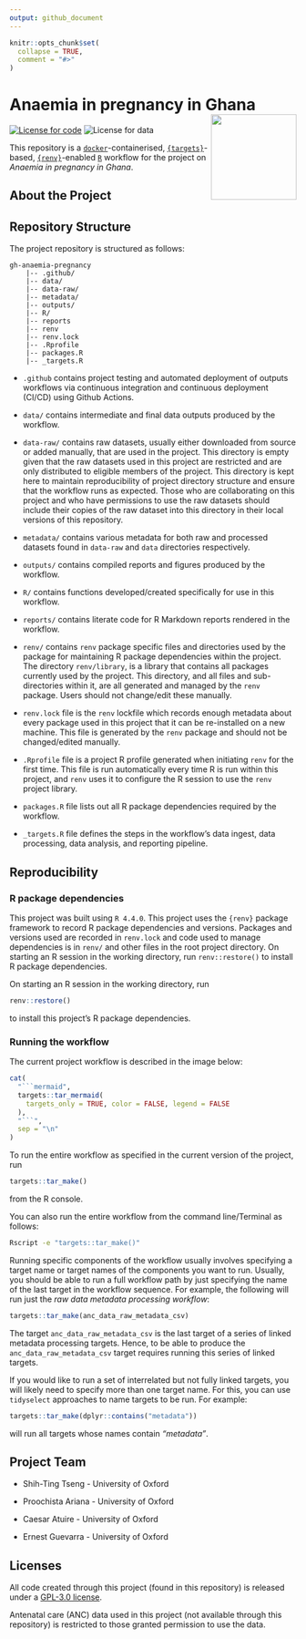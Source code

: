 ```yaml
---
output: github_document
---
```


<!-- README.md is generated from README.Rmd. Please edit that file -->

```r
knitr::opts_chunk$set(
  collapse = TRUE,
  comment = "#>"
)
```

# Anaemia in pregnancy in Ghana <a href="https://www.tropicalmedicine.ox.ac.uk/study-with-us/msc-ihtm" target="_blank"><img src="https://podcasts.ox.ac.uk/sites/default/files/image-mirror/unpacking-fundamentals-global-health-towards-new-generation-leadership.png" width="150px" align="right" /></a>

<!-- badges: start -->
[![License for code](https://img.shields.io/badge/license (for code)-GPL3.0-blue.svg)](https://opensource.org/licenses/gpl-3.0.html)
![License for data](https://img.shields.io/badge/license (for data)-restricted-red)
<!-- badges: end -->

This repository is a [`docker`](https://www.docker.com/get-started)-containerised, [`{targets}`](https://docs.ropensci.org/targets/)-based, [`{renv}`](https://rstudio.github.io/renv/articles/renv.html)-enabled [`R`](https://cran.r-project.org/) workflow for the project on *Anaemia in pregnancy in Ghana*.

## About the Project



## Repository Structure

The project repository is structured as follows:

```
gh-anaemia-pregnancy
    |-- .github/
    |-- data/
    |-- data-raw/
    |-- metadata/
    |-- outputs/
    |-- R/
    |-- reports
    |-- renv
    |-- renv.lock
    |-- .Rprofile
    |-- packages.R
    |-- _targets.R
```

* `.github` contains project testing and automated deployment of outputs workflows via continuous integration and continuous deployment (CI/CD) using Github Actions.

* `data/` contains intermediate and final data outputs produced by the workflow.

* `data-raw/` contains raw datasets, usually either downloaded from source or added manually, that are used in the project. This directory is empty given that the raw datasets used in this project are restricted and are only distributed to eligible members of the project. This directory is kept here to maintain reproducibility of project directory structure and ensure that the workflow runs as expected. Those who are collaborating on this project and who have permissions to use the raw datasets should include their copies of the raw dataset into this directory in their local versions of this repository.

* `metadata/` contains various metadata for both raw and processed datasets found in `data-raw` and `data` directories respectively.

* `outputs/` contains compiled reports and figures produced by the workflow.

* `R/` contains functions developed/created specifically for use in this workflow.

* `reports/` contains literate code for R Markdown reports rendered in the workflow.

* `renv/` contains `renv` package specific files and directories used by the package for maintaining R package dependencies within the project. The directory `renv/library`, is a library that contains all packages currently used by the project. This directory, and all files and sub-directories within it, are all generated and managed by the `renv` package. Users should not change/edit these manually.

* `renv.lock` file is the `renv` lockfile which records enough metadata about every package used in this project that it can be re-installed on a new machine. This file is generated by the `renv` package and should not be changed/edited manually.

* `.Rprofile` file is a project R profile generated when initiating `renv` for the first time. This file is run automatically every time R is run within this project, and `renv` uses it to configure the R session to use the `renv` project library.

* `packages.R` file lists out all R package dependencies required by the workflow.

* `_targets.R` file defines the steps in the workflow's data ingest, data processing, data analysis, and reporting pipeline.

## Reproducibility

### R package dependencies

This project was built using `R 4.4.0`. This project uses the `{renv}` package framework to record R package dependencies and versions. Packages and versions used are recorded in `renv.lock` and code used to manage dependencies is in `renv/` and other files in the root project directory. On starting an R session in the working directory, run `renv::restore()` to install R package dependencies.

On starting an R session in the working directory, run 

```R
renv::restore()
``` 

to install this project's R package dependencies.

### Running the workflow

The current project workflow is described in the image below:

```r
cat(
  "```mermaid",
  targets::tar_mermaid(
    targets_only = TRUE, color = FALSE, legend = FALSE
  ),
  "```",
  sep = "\n"
)
```

To run the entire workflow as specified in the current version of the project, run

```R
targets::tar_make()
```

from the R console.

You can also run the entire workflow from the command line/Terminal as follows:

```Bash
Rscript -e "targets::tar_make()"
```

Running specific components of the workflow usually involves specifying a target name or target names of the components you want to run. Usually, you should be able to run a full workflow path by just specifying the name of the last target in the workflow sequence. For example, the following will run just the *raw data metadata processing workflow*:

```R
targets::tar_make(anc_data_raw_metadata_csv)
```

The target `anc_data_raw_metadata_csv` is the last target of a series of linked metadata processing targets. Hence, to be able to produce the `anc_data_raw_metadata_csv` target requires running this series of linked targets.

If you would like to run a set of interrelated but not fully linked targets, you will likely need to specify more than one target name. For this, you can use `tidyselect` approaches to name targets to be run. For example:

```R
targets::tar_make(dplyr::contains("metadata"))
```

will run all targets whose names contain *"metadata"*.

## Project Team

* Shih-Ting Tseng - University of Oxford

* Proochista Ariana - University of Oxford

* Caesar Atuire - University of Oxford

* Ernest Guevarra - University of Oxford

## Licenses

All code created through this project (found in this repository) is released under a [GPL-3.0 license](https://opensource.org/licenses/gpl-3.0.html).

Antenatal care (ANC) data used in this project (not available through this repository) is restricted to those granted permission to use the data.

<br>
<br>
